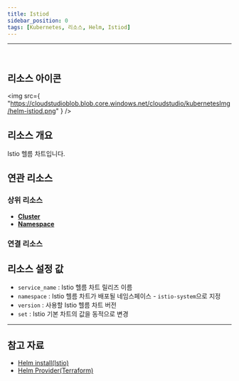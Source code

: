 ```yaml
---
title: Istiod
sidebar_position: 0
tags: [Kubernetes, 리소스, Helm, Istiod]
---
```



<hr />
<br />


## 리소스 아이콘

<img
    src={
        "https://cloudstudioblob.blob.core.windows.net/cloudstudio/kubernetesImg/helm-istiod.png"
    }
/>

## 리소스 개요

Istio 헬름 차트입니다.

## 연관 리소스

### 상위 리소스

-   [**Cluster**](https://docs.cstudio.app/docs/resource/kubernetes/Base/Cluster)
-   [**Namespace**](https://docs.cstudio.app/docs/resource/kubernetes/Core/Namespace)

### 연결 리소스




## 리소스 설정 값

-   `service_name` : Istio 헬름 차트 릴리즈 이름
-   `namespace` : Istio 헬름 차트가 배포될 네임스페이스 - `istio-system`으로 지정
-   `version` : 사용할 Istio 헬름 차트 버전
-   `set` : Istio 기본 차트의 값을 동적으로 변경


---

## 참고 자료

-   [Helm install(Istio)](https://istio.io/latest/docs/setup/install/helm/)
-   [Helm Provider(Terraform)](https://registry.terraform.io/providers/hashicorp/helm/latest/docs)

